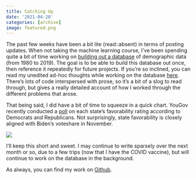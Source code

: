 ```yaml
---
title: Catching Up
date: '2021-04-20'
categories: [archive]
image: featured.png
---
```


The past few weeks have been a bit lite (read::absent) in terms of posting updates. When not taking the machine learning course, I’ve been spending quite a bit of time working on [building out a database](https://github.com/markjrieke/electionsimulator/tree/main/data/tidy) of demographic data (from 1980 to 2019). The goal is to be able to build this database out once, then reference it repeatedly for future projects. If you’re so inclined, you can read my unedited ad-hoc thoughts while working on the database [here](https://github.com/markjrieke/electionsimulator/tree/main/notepad). There’s lots of code interspersed with prose, so it’s a bit of a slog to read through, but gives a really detailed account of how I worked through the different problems that arose. 

That being said, I did have a bit of time to squeeze in a quick chart. YouGov recently conducted a [poll](https://today.yougov.com/topics/politics/articles-reports/2021/04/14/best-and-worst-states-democrats-republicans) on each state’s favorability rating according to Democrats and Republicans. Not surprisingly, state favorability is closely aligned with Biden’s voteshare in November.

![](yougov.png)

I’ll keep this short and sweet. I may continue to write sparsely over the next month or so, due to a few trips (now that I have the COVID vaccine), but will continue to work on the database in the background. 

As always, you can find my work on [Github](https://github.com/markjrieke/thedatadiary/tree/main/2021.04.18-misc).
